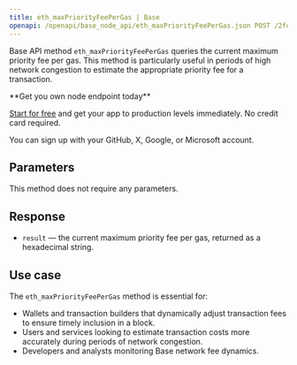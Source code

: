 ---
title: eth_maxPriorityFeePerGas | Base
openapi: /openapi/base_node_api/eth_maxPriorityFeePerGas.json POST /2fc1de7f08c0465f6a28e3c355e0cb14
---

Base API method `eth_maxPriorityFeePerGas` queries the current maximum priority fee per gas. This method is particularly useful in periods of high network congestion to estimate the appropriate priority fee for a transaction.

<Check>
**Get you own node endpoint today**

[Start for free](https://console.chainstack.com/) and get your app to production levels immediately. No credit card required.

You can sign up with your GitHub, X, Google, or Microsoft account.
</Check>


## Parameters

This method does not require any parameters.

## Response

* `result` — the current maximum priority fee per gas, returned as a hexadecimal string.

## Use case

The `eth_maxPriorityFeePerGas` method is essential for:

* Wallets and transaction builders that dynamically adjust transaction fees to ensure timely inclusion in a block.
* Users and services looking to estimate transaction costs more accurately during periods of network congestion.
* Developers and analysts monitoring Base network fee dynamics.
